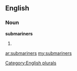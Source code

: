 ==English==

===Noun===
'''submariners'''

# {{plural of|[[submariner]]}}

[[Category:English plurals]]

[[ar:submariners]]
[[my:submariners]]
